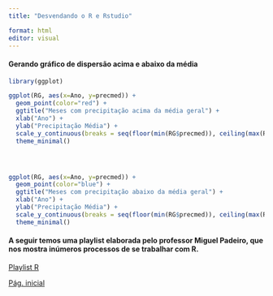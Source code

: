 ```yaml
---
title: "Desvendando o R e Rstudio"

format: html
editor: visual
---
```


#### Gerando gráfico de dispersão acima e abaixo da média

```r
library(ggplot)

ggplot(RG, aes(x=Ano, y=precmed)) +
  geom_point(color="red") +
  ggtitle("Meses com precipitação acima da média geral") +
  xlab("Ano") +
  ylab("Precipitação Média") +
  scale_y_continuous(breaks = seq(floor(min(RG$precmed)), ceiling(max(RG$precmed)), by = 1)) +
  theme_minimal()




ggplot(RG, aes(x=Ano, y=precmed)) +
  geom_point(color="blue") +
  ggtitle("Meses com precipitação abaixo da média geral") +
  xlab("Ano") +
  ylab("Precipitação Média") +
  scale_y_continuous(breaks = seq(floor(min(RG$precmed)), ceiling(max(RG$precmed)), by = 0.5)) +
  theme_minimal()

```


#### A seguir temos uma playlist elaborada pelo professor Miguel  Padeiro, que nos mostra inúmeros processos de se trabalhar com R.



[Playlist R](https://www.youtube.com/watch?v=j_Z7Ddq7k0E&list=PLyAtibIKlfrsmnp5oohz1Wt3tG0WxTlQa&pp=iAQB)

[Pág. inicial](index.html)
